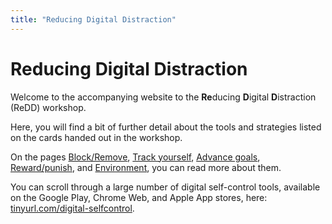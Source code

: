 ```yaml
---
title: "Reducing Digital Distraction"
---
```


# Reducing Digital Distraction
Welcome to the accompanying website to the **Re**ducing **D**igital **D**istraction (ReDD) workshop.

Here, you will find a bit of further detail about the tools and strategies listed on the cards handed out in the workshop.

On the pages [Block/Remove](https://ulyngs.github.io/reducing-digital-distraction/block.html), [Track yourself](https://ulyngs.github.io/reducing-digital-distraction/track.html), [Advance goals](https://ulyngs.github.io/reducing-digital-distraction/goals.html), [Reward/punish](https://ulyngs.github.io/reducing-digital-distraction/reward.html), and [Environment](https://ulyngs.github.io/reducing-digital-distraction/environment.html), you can read more about them.

You can scroll through a large number of digital self-control tools, available on the Google Play, Chrome Web, and Apple App stores, here: [tinyurl.com/digital-selfcontrol](https://docs.google.com/spreadsheets/d/1BVBCBOZQY_K7qYmDiSIail07F6D1iDG1OkoFyazb5Y4/edit#gid=777024457).